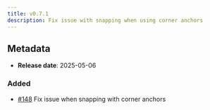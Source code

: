 ```yaml
---
title: v0.7.1
description: Fix issue with snapping when using corner anchors
---
```


## Metadata

- **Release date**: 2025-05-06

### Added

- [#148](https://github.com/InditexTech/weavejs/issues/148) Fix issue when snapping with corner anchors

